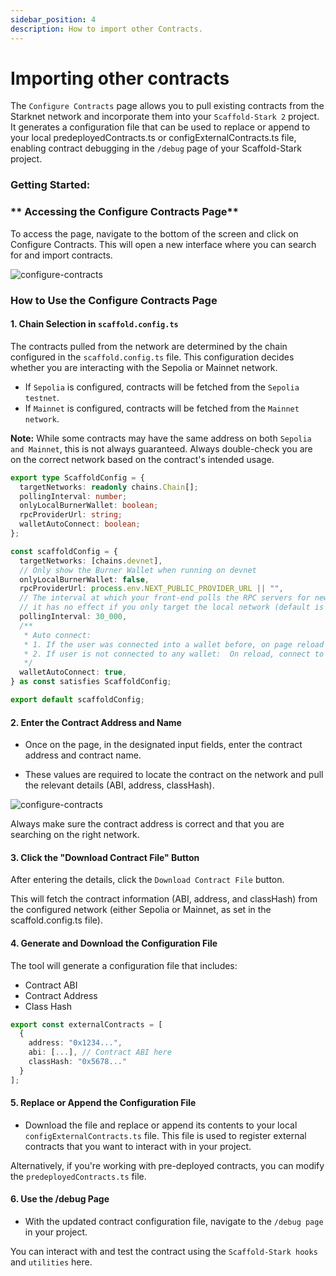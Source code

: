 ```yaml
---
sidebar_position: 4
description: How to import other Contracts.
---
```


# Importing other contracts

The `Configure Contracts` page allows you to pull existing contracts from the Starknet network and incorporate them into your `Scaffold-Stark 2` project.
It generates a configuration file that can be used to replace or append to your local predeployedContracts.ts or configExternalContracts.ts file, enabling contract debugging in the `/debug` page of your Scaffold-Stark project.

### **Getting Started**:

### ** Accessing the Configure Contracts Page**

To access the page, navigate to the bottom of the screen and click on Configure Contracts. This will open a new interface where you can search for and import contracts.

<img src="/img/configure_contracts.png" alt="configure-contracts" />

### How to Use the Configure Contracts Page

#### 1. Chain Selection in `scaffold.config.ts`

The contracts pulled from the network are determined by the chain configured in the `scaffold.config.ts` file. This configuration decides whether you are interacting with the Sepolia or Mainnet network.

- If `Sepolia` is configured, contracts will be fetched from the `Sepolia testnet`.
- If `Mainnet` is configured, contracts will be fetched from the `Mainnet network`.

**Note:**
While some contracts may have the same address on both `Sepolia and Mainnet`, this is not always guaranteed. Always double-check you are on the correct network based on the contract's intended usage.

```ts
export type ScaffoldConfig = {
  targetNetworks: readonly chains.Chain[];
  pollingInterval: number;
  onlyLocalBurnerWallet: boolean;
  rpcProviderUrl: string;
  walletAutoConnect: boolean;
};

const scaffoldConfig = {
  targetNetworks: [chains.devnet],
  // Only show the Burner Wallet when running on devnet
  onlyLocalBurnerWallet: false,
  rpcProviderUrl: process.env.NEXT_PUBLIC_PROVIDER_URL || "",
  // The interval at which your front-end polls the RPC servers for new data
  // it has no effect if you only target the local network (default is 30_000)
  pollingInterval: 30_000,
  /**
   * Auto connect:
   * 1. If the user was connected into a wallet before, on page reload reconnect automatically
   * 2. If user is not connected to any wallet:  On reload, connect to burner wallet if burnerWallet.enabled is true && burnerWallet.onlyLocal is false
   */
  walletAutoConnect: true,
} as const satisfies ScaffoldConfig;

export default scaffoldConfig;
```

#### 2. Enter the Contract Address and Name

- Once on the page, in the designated input fields, enter the contract address and contract name.

- These values are required to locate the contract on the network and pull the relevant details (ABI, address, classHash).

<img src="/img/configure_contracts_Input.png" alt="configure-contracts" />

Always make sure the contract address is correct and that you are searching on the right network.

#### 3. Click the "Download Contract File" Button

After entering the details, click the `Download Contract File` button.

This will fetch the contract information (ABI, address, and classHash) from the configured network (either Sepolia or Mainnet, as set in the scaffold.config.ts file).

#### 4. Generate and Download the Configuration File

The tool will generate a configuration file that includes:

- Contract ABI
- Contract Address
- Class Hash

```ts
export const externalContracts = [
  {
    address: "0x1234...",
    abi: [...], // Contract ABI here
    classHash: "0x5678..."
  }
];
```

#### 5. Replace or Append the Configuration File

- Download the file and replace or append its contents to your local `configExternalContracts.ts` file. This file is used to register external contracts that you want to interact with in your project.

Alternatively, if you're working with pre-deployed contracts, you can modify the `predeployedContracts.ts` file.

#### 6. Use the /debug Page

- With the updated contract configuration file, navigate to the `/debug page` in your project.

You can interact with and test the contract using the `Scaffold-Stark hooks` and `utilities` here.
